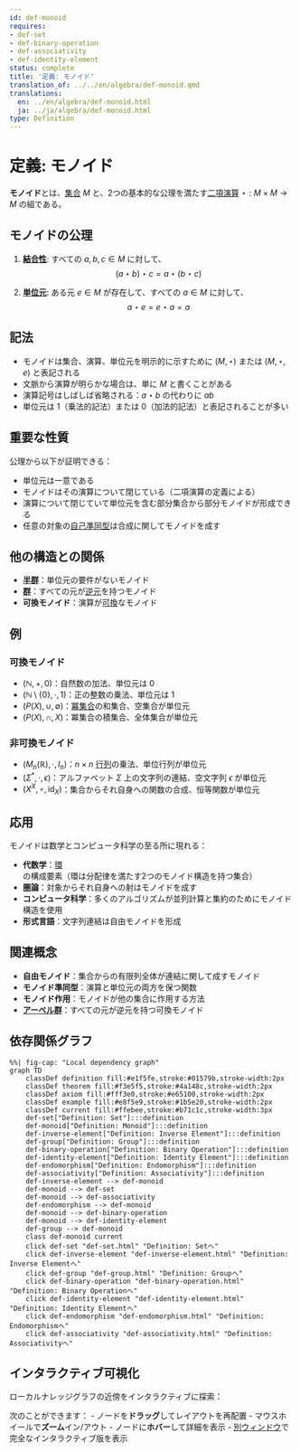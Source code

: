 ```yaml
---
id: def-monoid
requires:
- def-set
- def-binary-operation
- def-associativity
- def-identity-element
status: complete
title: '定義: モノイド'
translation_of: ../../en/algebra/def-monoid.qmd
translations:
  en: ../en/algebra/def-monoid.html
  ja: ../ja/algebra/def-monoid.html
type: Definition
---
```


# 定義: モノイド {#def-monoid}

**モノイド**とは、[集合](../logic-set-theory/def-set.qmd) $M$ と、2つの基本的な公理を満たす[二項演算](def-binary-operation.qmd) $\star: M \times M \to M$ の組である。

## モノイドの公理

1. **[結合性](def-associativity.qmd)**: すべての $a, b, c \in M$ に対して、
   $$(a \star b) \star c = a \star (b \star c)$$

2. **[単位元](def-identity-element.qmd)**: ある元 $e \in M$ が存在して、すべての $a \in M$ に対して、
   $$a \star e = e \star a = a$$

## 記法

- モノイドは集合、演算、単位元を明示的に示すために $(M, \star)$ または $(M, \star, e)$ と表記される
- 文脈から演算が明らかな場合は、単に $M$ と書くことがある
- 演算記号はしばしば省略される：$a \star b$ の代わりに $ab$
- 単位元は $1$（乗法的記法）または $0$（加法的記法）と表記されることが多い

## 重要な性質

公理から以下が証明できる：

- 単位元は一意である
- モノイドはその演算について閉じている（二項演算の定義による）
- 演算について閉じていて単位元を含む部分集合から部分モノイドが形成できる
- 任意の対象の[自己準同型](def-endomorphism.qmd)は合成に関してモノイドを成す

## 他の構造との関係

- **[半群](def-semigroup.qmd)**：単位元の要件がないモノイド
- **[群](def-group.qmd)**：すべての元が[逆元](def-inverse-element.qmd)を持つモノイド
- **可換モノイド**：演算が[可換](def-commutativity.qmd)なモノイド

## 例

### 可換モノイド
- $(\mathbb{N}, +, 0)$：自然数の加法、単位元は 0
- $(\mathbb{N}\setminus\{0\}, \cdot, 1)$：正の整数の乗法、単位元は 1
- $(P(X), \cup, \emptyset)$：[冪集合](../logic-set-theory/def-power-set.qmd)の和集合、空集合が単位元
- $(P(X), \cap, X)$：冪集合の積集合、全体集合が単位元

### 非可換モノイド
- $(M_n(\mathbb{R}), \cdot, I_n)$：$n \times n$ [行列](def-matrix.qmd)の乗法、単位行列が単位元
- $(\Sigma^*, \cdot, \epsilon)$：アルファベット $\Sigma$ 上の文字列の連結、空文字列 $\epsilon$ が単位元
- $(X^X, \circ, \text{id}_X)$：集合からそれ自身への関数の合成、恒等関数が単位元

## 応用

モノイドは数学とコンピュータ科学の至る所に現れる：

- **代数学**：[環](def-ring.qmd)の構成要素（環は分配律を満たす2つのモノイド構造を持つ集合）
- **圏論**：対象からそれ自身への射はモノイドを成す
- **コンピュータ科学**：多くのアルゴリズムが並列計算と集約のためにモノイド構造を使用
- **形式言語**：文字列連結は自由モノイドを形成

## 関連概念

- **自由モノイド**：集合からの有限列全体が連結に関して成すモノイド
- **モノイド準同型**：演算と単位元の両方を保つ関数
- **モノイド作用**：モノイドが他の集合に作用する方法
- **[アーベル群](def-abelian-group.qmd)**：すべての元が逆元を持つ可換モノイド

## 依存関係グラフ

```mermaid
%%| fig-cap: "Local dependency graph"
graph TD
    classDef definition fill:#e1f5fe,stroke:#01579b,stroke-width:2px
    classDef theorem fill:#f3e5f5,stroke:#4a148c,stroke-width:2px
    classDef axiom fill:#fff3e0,stroke:#e65100,stroke-width:2px
    classDef example fill:#e8f5e9,stroke:#1b5e20,stroke-width:2px
    classDef current fill:#ffebee,stroke:#b71c1c,stroke-width:3px
    def-set["Definition: Set"]:::definition
    def-monoid["Definition: Monoid"]:::definition
    def-inverse-element["Definition: Inverse Element"]:::definition
    def-group["Definition: Group"]:::definition
    def-binary-operation["Definition: Binary Operation"]:::definition
    def-identity-element["Definition: Identity Element"]:::definition
    def-endomorphism["Definition: Endomorphism"]:::definition
    def-associativity["Definition: Associativity"]:::definition
    def-inverse-element --> def-monoid
    def-monoid --> def-set
    def-monoid --> def-associativity
    def-endomorphism --> def-monoid
    def-monoid --> def-binary-operation
    def-monoid --> def-identity-element
    def-group --> def-monoid
    class def-monoid current
    click def-set "def-set.html" "Definition: Setへ"
    click def-inverse-element "def-inverse-element.html" "Definition: Inverse Elementへ"
    click def-group "def-group.html" "Definition: Groupへ"
    click def-binary-operation "def-binary-operation.html" "Definition: Binary Operationへ"
    click def-identity-element "def-identity-element.html" "Definition: Identity Elementへ"
    click def-endomorphism "def-endomorphism.html" "Definition: Endomorphismへ"
    click def-associativity "def-associativity.html" "Definition: Associativityへ"
```

## インタラクティブ可視化

ローカルナレッジグラフの近傍をインタラクティブに探索：

::: {.graph-viz data-id="def-monoid" data-width="700" data-height="500"}
:::

次のことができます：
- ノードを**ドラッグ**してレイアウトを再配置
- マウスホイールで**ズーム**イン/アウト
- ノードに**ホバー**して詳細を表示
- [別ウィンドウ](../../output/interactive/def-monoid.html){target="_blank"}で完全なインタラクティブ版を表示
